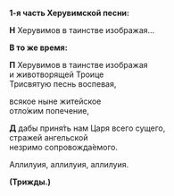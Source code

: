 **1-я часть Херувимской песни:**

**Н** Херувимов в таинстве изображая...

**В то же время:**

**П** Херувимов в таинстве изображая  
и животворящей Троице  
Трисвятую песнь воспевая,

всякое ныне житейское  
отло́жим попечение,

**Д** дабы приня́ть нам Царя всего сущего,  
стражей ангельской  
незримо cопровожда́емого.

Аллилуия, аллилуия, аллилуия.

**(Трижды.)**

